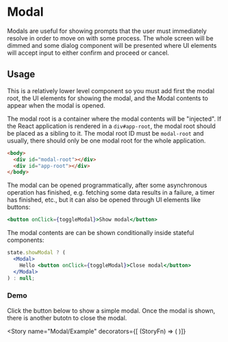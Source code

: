 

<Meta title="Utility/Modal" component={Modal} />

# Modal

Modals are useful for showing prompts that the user must immediately resolve in order to move on
with some process. The whole screen will be dimmed and some dialog component will be presented where
UI elements will accept input to either confirm and proceed or cancel.

## Usage

This is a relatively lower level component so you must add first the modal root, the UI elements
for showing the modal, and the Modal contents to appear when the modal is opened.

The modal root is a container where the modal contents will be "injected". If the React application
is rendered in a `div#app-root`, the modal root should be placed as a sibling to it. The modal root
ID must be `modal-root` and usually, there should only be one modal root for the whole application.

```html
<body>
  <div id="modal-root"></div>
  <div id="app-root"></div>
</body>
```

The modal can be opened programmatically, after some asynchronous operation has finished, e.g.
fetching some data results in a failure, a timer has finished, etc., but it can also be opened
through UI elements like buttons:

```jsx
<button onClick={toggleModal}>Show modal</button>
```

The modal contents are can be shown conditionally inside stateful components:

```jsx
state.showModal ? (
  <Modal>
    Hello <button onClick={toggleModal}>Close modal</button>
  </Modal>
) : null;
```

<Props of={Modal} />

### Demo

Click the button below to show a simple modal. Once the modal is shown, there is another butotn to
close the modal.

<Story
  name="Modal/Example"
  decorators={[
  (StoryFn) => (
    <Centered>
      <ModalRoot />
      <StoryFn />
    </Centered>
  )]}
>
  <ModalExample />
</Story>
